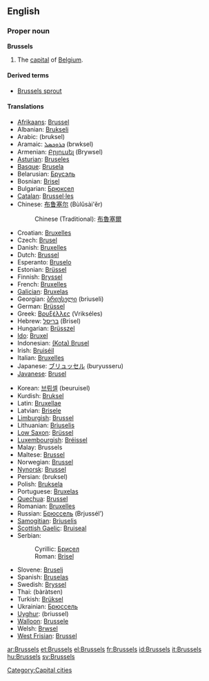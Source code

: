 ==English==

===Proper noun===
{{wikipedia}}
'''Brussels'''

# The [[capital]] of [[Belgium]].

====Derived terms====
* [[Brussels sprout]]

====Translations====
{{trans-top|capital of Belgium}}
* [[Afrikaans]]: [[Brussel]]
* Albanian: [[Brukseli]]
* Arabic: {{Arab|[[بروكسل]]}} (bruksel)
* Aramaic: [[ܒܪܘܟܣܠ]] (brwksel)
* Armenian: [[Բրյուսել]] (Brywsel)
* [[Asturian]]: [[Bruseles]]
* [[Basque]]: [[Brusela]]
* Belarusian: [[Брусэль]]
* Bosnian: [[Brisel]] {{m}}
* Bulgarian: [[Брюксел]]
* [[Catalan]]: [[Brussel·les]]
* Chinese: [[布鲁塞尔]] (Bùlǔsài'ěr)
*: Chinese (Traditional): [[布魯塞爾]]
* Croatian: [[Bruxelles]]
* Czech: [[Brusel]]
* Danish: [[Bruxelles]]
* Dutch: [[Brussel]] {{n}}
* Esperanto: [[Bruselo]]
* Estonian: [[Brüssel]]
* Finnish: [[Bryssel]]
* French: [[Bruxelles]] {{f}}
* [[Galician]]: [[Bruxelas]]
* Georgian: [[ბრიუსელი]] (briuseli)
* German: [[Brüssel]] {{n}}
* Greek: [[Βρυξέλλες]] (Vrikséles) {{f|p}}
* Hebrew: [[בריסל]] (Brisel)
* Hungarian: [[Brüsszel]]
* [[Ido]]: [[Bruxel]]
* Indonesian: [[(Kota) Brusel]]
* Irish: [[Bruiséil]]
* Italian: [[Bruxelles]] {{f}}
* Japanese: [[ブリュッセル]] (buryusseru)
* [[Javanese]]: [[Brusel]]
{{trans-mid}}
* Korean: [[브뤼셀]] (beuruisel)
* Kurdish: [[Bruksel]]
* Latin: [[Bruxellae]]
* Latvian: [[Brisele]]
* [[Limburgish]]: [[Brussel]]
* Lithuanian: [[Briuselis]]
* [[Low Saxon]]: [[Brüssel]]
* [[Luxembourgish]]: [[Bréissel]]
* Malay: Brussels
* Maltese: [[Brussel]]
* Norwegian: [[Brussel]]
* [[Nynorsk]]: [[Brussel]]
* Persian: {{fa-Arab|[[بروکسل]]}} (bruksel)
* Polish: [[Bruksela]]
* Portuguese: [[Bruxelas]]
* [[Quechua]]: [[Brussel]]
* Romanian: [[Bruxelles]]
* Russian: [[Брюссель]] (Brjussél’) {{m}}
* [[Samogitian]]: [[Briuselis]]
* [[Scottish Gaelic]]: [[Bruiseal]]
* Serbian:
*: Cyrillic: [[Брисел]] {{m}}
*: Roman: [[Brisel#Serbian|Brisel]] {{m}}
* Slovene: [[Bruselj]]
* Spanish: [[Bruselas]] {{f}}
* Swedish: [[Bryssel]]
* Thai: {{Thai|[[บรัสเซลส์]]}} (bàràtsen)
* Turkish: [[Brüksel]]
* Ukrainian: [[Брюссель]]
* [[Uyghur]]: {{ur-Arab|[[بريۇسسېل]]}} (briussel)
* [[Walloon]]: [[Brussele]]
* Welsh: [[Brwsel]]
* [[West Frisian]]: [[Brussel]]
{{trans-bottom}}

[[Category:Capital cities]]

[[ar:Brussels]]
[[et:Brussels]]
[[el:Brussels]]
[[fr:Brussels]]
[[id:Brussels]]
[[it:Brussels]]
[[hu:Brussels]]
[[sv:Brussels]]
